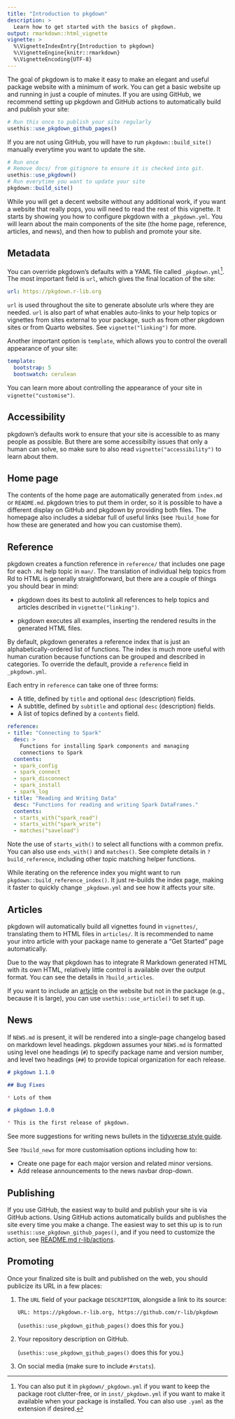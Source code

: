 ```yaml
---
title: "Introduction to pkgdown"
description: >
  Learn how to get started with the basics of pkgdown.
output: rmarkdown::html_vignette
vignette: >
  %\VignetteIndexEntry{Introduction to pkgdown}
  %\VignetteEngine{knitr::rmarkdown}
  %\VignetteEncoding{UTF-8}
---
```


The goal of pkgdown is to make it easy to make an elegant and useful package website with a minimum of work.
You can get a basic website up and running in just a couple of minutes. If you are using GitHub, we recommend setting up pkgdown and GitHub actions to automatically build and publish your site:

```r
# Run this once to publish your site regularly
usethis::use_pkgdown_github_pages()
```

If you are not using GitHub, you will have to run `pkgdown::build_site()` manually everytime you want to update the site.

```r
# Run once
# Remove docs/ from gitignore to ensure it is checked into git.
usethis::use_pkgdown()
# Run everytime you want to update your site
pkgdown::build_site()
```


While you will get a decent website without any additional work, if you want a website that really pops, you will need to read the rest of this vignette.
It starts by showing you how to configure pkgdown with a `_pkgdown.yml`.
You will learn about the main components of the site (the home page, reference, articles, and news), and then how to publish and promote your site.

## Metadata

You can override pkgdown's defaults with a YAML file called `_pkgdown.yml`[^1].
The most important field is `url`, which gives the final location of the site:

[^1]: You can also put it in `pkgdown/_pkgdown.yml` if you want to keep the package root clutter-free, or in `inst/_pkgdown.yml` if you want to make it available when your package is installed. You can also use `.yaml` as the extension if desired.

``` yaml
url: https://pkgdown.r-lib.org
```

`url` is used throughout the site to generate absolute urls where they are needed.
`url` is also part of what enables auto-links to your help topics or vignettes from sites external to your package, such as from other pkgdown sites or from Quarto websites.
See `vignette("linking")` for more.

Another important option is `template`, which allows you to control the overall appearance of your site:

``` yaml
template:
  bootstrap: 5
  bootswatch: cerulean
```

You can learn more about controlling the appearance of your site in `vignette("customise")`.

## Accessibility

pkgdown's defaults work to ensure that your site is accessible to as many people as possible. But there are some accessibilty issues that only a human can solve, so make sure to also read `vignette("accessibility")` to learn about them.

## Home page

The contents of the home page are automatically generated from `index.md` or `README.md`.
pkgdown tries to put them in order, so it is possible to have a different display on GitHub and pkgdown by providing both files.
The homepage also includes a sidebar full of useful links (see `?build_home` for how these are generated and how you can customise them).

## Reference

pkgdown creates a function reference in `reference/` that includes one page for each `.Rd` help topic in `man/`.
The translation of individual help topics from Rd to HTML is generally straightforward, but there are a couple of things you should bear in mind:

-   pkgdown does its best to autolink all references to help topics and articles described in `vignette("linking")`.

-   pkgdown executes all examples, inserting the rendered results in the generated HTML files.

By default, pkgdown generates a reference index that is just an alphabetically-ordered list of functions.
The index is much more useful with human curation because functions can be grouped and described in categories.
To override the default, provide a `reference` field in `_pkgdown.yml`.

Each entry in `reference` can take one of three forms:

-   A title, defined by `title` and optional `desc` (description) fields.
-   A subtitle, defined by `subtitle` and optional `desc` (description) fields.
-   A list of topics defined by a `contents` field.

``` yaml
reference:
- title: "Connecting to Spark"
  desc: >
    Functions for installing Spark components and managing
    connections to Spark
  contents: 
  - spark_config
  - spark_connect
  - spark_disconnect
  - spark_install
  - spark_log
- title: "Reading and Writing Data"
  desc: "Functions for reading and writing Spark DataFrames."
  contents:
  - starts_with("spark_read")
  - starts_with("spark_write")
  - matches("saveload")
```

Note the use of `starts_with()` to select all functions with a common prefix.
You can also use `ends_with()` and `matches()`.
See complete details in `?build_reference`, including other topic matching helper functions.

While iterating on the reference index you might want to run `pkgdown::build_reference_index()`.
It just re-builds the index page, making it faster to quickly change `_pkgdown.yml` and see how it affects your site.

## Articles

pkgdown will automatically build all vignettes found in `vignettes/`, translating them to HTML files in `articles/`.
It is recommended to name your intro article with your package name to generate a "Get Started" page automatically.

Due to the way that pkgdown has to integrate R Markdown generated HTML with its own HTML, relatively little control is available over the output format.
You can see the details in `?build_articles`.

If you want to include an [article](https://r-pkgs.org/website.html#non-vignette-articles) on the website but not in the package (e.g., because it is large), you can use `usethis::use_article()` to set it up.

## News

If `NEWS.md` is present, it will be rendered into a single-page changelog based on markdown level headings.
pkgdown assumes your `NEWS.md` is formatted using level one headings (`#`) to specify package name and version number, and level two headings (`##`) to provide topical organization for each release.

``` markdown
# pkgdown 1.1.0

## Bug Fixes

* Lots of them

# pkgdown 1.0.0

* This is the first release of pkgdown.
```

See more suggestions for writing news bullets in the [tidyverse style guide](https://style.tidyverse.org/news.html).

See `?build_news` for more customisation options including how to:

-   Create one page for each major version and related minor versions.
-   Add release announcements to the news navbar drop-down.

## Publishing

If you use GitHub, the easiest way to build and publish your site is via GitHub actions.
Using GitHub actions automatically builds and publishes the site every time you make a change.
The easiest way to set this up is to run `usethis::use_pkgdown_github_pages()`, and if you need to customize the action, see [README.md r-lib/actions](https://github.com/r-lib/actions/tree/v2-branch/examples#build-pkgdown-site).

## Promoting

Once your finalized site is built and published on the web, you should publicize its URL in a few places:

1.  The `URL` field of your package `DESCRIPTION`, alongside a link to its source:

        URL: https://pkgdown.r-lib.org, https://github.com/r-lib/pkgdown

    (`usethis::use_pkgdown_github_pages()` does this for you.)

2.  Your repository description on GitHub.

    (`usethis::use_pkgdown_github_pages()` does this for you.)

3.  On social media (make sure to include `#rstats`).
